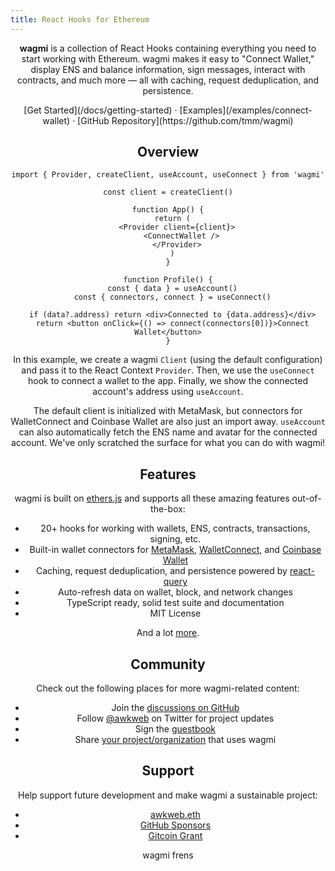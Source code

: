 ```yaml
---
title: React Hooks for Ethereum
---
```



<Header />

**wagmi** is a collection of React Hooks containing everything you need to start working with Ethereum. wagmi makes it easy to "Connect Wallet," display ENS and balance information, sign messages, interact with contracts, and much more — all with caching, request deduplication, and persistence.

<div className="mt-16 mb-20 text-center">
  [Get Started](/docs/getting-started) · [Examples](/examples/connect-wallet) ·
  [GitHub Repository](https://github.com/tmm/wagmi)
</div>

## Overview

```tsx
import { Provider, createClient, useAccount, useConnect } from 'wagmi'

const client = createClient()

function App() {
  return (
    <Provider client={client}>
      <ConnectWallet />
    </Provider>
  )
}

function Profile() {
  const { data } = useAccount()
  const { connectors, connect } = useConnect()

  if (data?.address) return <div>Connected to {data.address}</div>
  return <button onClick={() => connect(connectors[0])}>Connect Wallet</button>
}
```

In this example, we create a wagmi `Client` (using the default configuration) and pass it to the React Context `Provider`. Then, we use the `useConnect` hook to connect a wallet to the app. Finally, we show the connected account's address using `useAccount`.

The default client is initialized with MetaMask, but connectors for WalletConnect and Coinbase Wallet are also just an import away. `useAccount` can also automatically fetch the ENS name and avatar for the connected account. We've only scratched the surface for what you can do with wagmi!

## Features

wagmi is built on [ethers.js](https://github.com/ethers-io/ethers.js) and supports all these amazing features out-of-the-box:

- 20+ hooks for working with wallets, ENS, contracts, transactions, signing, etc.
- Built-in wallet connectors for [MetaMask](https://metamask.io), [WalletConnect](https://walletconnect.com), and [Coinbase Wallet](https://www.coinbase.com/wallet)
- Caching, request deduplication, and persistence powered by [react-query](https://github.com/tannerlinsley/react-query)
- Auto-refresh data on wallet, block, and network changes
- TypeScript ready, solid test suite and documentation
- MIT License

And a lot [more](/docs/getting-started).

## Community

Check out the following places for more wagmi-related content:

- Join the [discussions on GitHub](https://github.com/tmm/wagmi/discussions)
- Follow [@awkweb](https://twitter.com/awkweb) on Twitter for project updates
- Sign the [guestbook](https://github.com/tmm/wagmi/discussions/2)
- Share [your project/organization](https://github.com/tmm/wagmi/discussions/201) that uses wagmi

## Support

Help support future development and make wagmi a sustainable project:

- [awkweb.eth](https://etherscan.io/enslookup-search?search=awkweb.eth)
- [GitHub Sponsors](https://github.com/sponsors/tmm)
- [Gitcoin Grant](https://gitcoin.co/grants/4493/wagmi-react-hooks-library-for-ethereum)

<div className="mt-24 mb-20 text-gray-600 text-center">wagmi frens</div>
